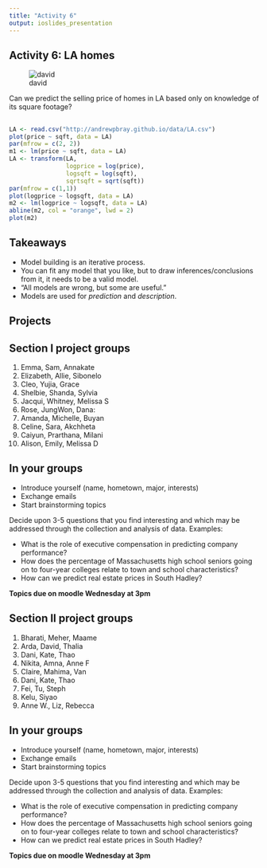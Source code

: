 ```yaml
---
title: "Activity 6"
output: ioslides_presentation
---
```


## Activity 6: LA homes {.flexbox .vcenter}

![david](http://media.mnn.com/sites/default/files/YoungwoodCour2.jpg)

Can we predict the selling price of homes in LA based only on knowledge of
its square footage?

##
```r
LA <- read.csv("http://andrewpbray.github.io/data/LA.csv")
plot(price ~ sqft, data = LA)
par(mfrow = c(2, 2))
m1 <- lm(price ~ sqft, data = LA)
LA <- transform(LA, 
                logprice = log(price),
                logsqft = log(sqft),
                sqrtsqft = sqrt(sqft))
par(mfrow = c(1,1))
plot(logprice ~ logsqft, data = LA)
m2 <- lm(logprice ~ logsqft, data = LA)
abline(m2, col = "orange", lwd = 2)
plot(m2)
```


## Takeaways {.build}
- Model building is an iterative process.
- You can fit any model that you like, but to draw inferences/conclusions from
it, it needs to be a valid model.
- "All models are wrong, but some are useful."
- Models are used for *prediction* and *description*.


## Projects


## Section I project groups

1. Emma, Sam, Annakate
2. Elizabeth, Allie, Sibonelo
3. Cleo, Yujia, Grace
4. Shelbie, Shanda, Sylvia
5. Jacqui, Whitney, Melissa S
6. Rose, JungWon, Dana:
7. Amanda, Michelle, Buyan
8. Celine, Sara, Akchheta
9. Caiyun, Prarthana, Milani
10. Alison, Emily, Melissa D


## In your groups {.build}
- Introduce yourself (name, hometown, major, interests)
- Exchange emails
- Start brainstorming topics

Decide upon 3-5 questions that you find interesting and which may be addressed 
through the collection and analysis of data. Examples:

- What is the role of executive compensation in predicting company performance?
- How does the percentage of Massachusetts high school seniors going on to four-year 
colleges relate to town and school characteristics?
- How can we predict real estate prices in South Hadley?

**Topics due on moodle Wednesday at 3pm**


## Section II project groups

1. Bharati, Meher, Maame
2. Arda, David, Thalia
3. Dani, Kate, Thao
4. Nikita, Amna, Anne F
5. Claire, Mahima, Van
6. Dani, Kate, Thao
7. Fei, Tu, Steph
8. Kelu, Siyao
9. Anne W., Liz, Rebecca


## In your groups {.build}
- Introduce yourself (name, hometown, major, interests)
- Exchange emails
- Start brainstorming topics

Decide upon 3-5 questions that you find interesting and which may be addressed 
through the collection and analysis of data. Examples:

- What is the role of executive compensation in predicting company performance?
- How does the percentage of Massachusetts high school seniors going on to four-year 
colleges relate to town and school characteristics?
- How can we predict real estate prices in South Hadley?

**Topics due on moodle Wednesday at 3pm**